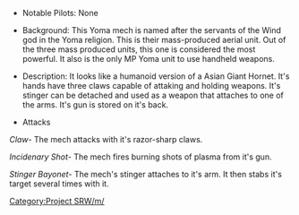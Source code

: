 *Notable Pilots: None

*Background: This Yoma mech is named after the servants of the Wind god in the Yoma religion. This is their mass-produced aerial unit. Out of the three mass produced units, this one is considered the most powerful. It also is the only MP Yoma unit to use handheld weapons.

*Description: It looks like a humanoid version of a Asian Giant Hornet. It's hands have three claws capable of attaking and holding weapons. It's stinger can be detached and used as a weapon that attaches to one of the arms. It's gun is stored on it's back.

*Attacks

''Claw''- The mech attacks with it's razor-sharp claws.

''Incidenary Shot''- The mech fires burning shots of plasma from it's gun.

''Stinger Bayonet''- The mech's stinger attaches to it's arm. It then stabs it's target several times with it.

[[Category:Project SRW/m/]]